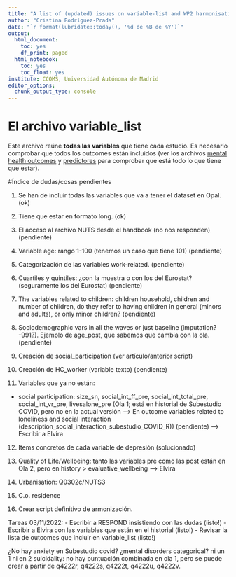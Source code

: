 ```yaml
---
title: "A list of (updated) issues on variable-list and WP2 harmonisation"
author: "Cristina Rodríguez-Prada"
date: "`r format(lubridate::today(), '%d de %B de %Y')`"
output:
  html_document:
    toc: yes
    df_print: paged
  html_notebook:
    toc: yes
    toc_float: yes
institute: CCOMS, Universidad Autónoma de Madrid
editor_options:
  chunk_output_type: console
---
```


# El archivo variable_list

Este archivo reúne **todas las variables** que tiene cada estudio. Es necesario
comprobar que todos los outcomes están incluidos (ver los archivos 
[mental health outcomes](https://drzmainz.sharepoint.com/:x:/r/sites/obiba-wp2/_layouts/15/Doc.aspx?sourcedoc=%7BA66AD0BE-D072-4CB3-8072-F4FF5C92BF9D%7D&file=mental_health_measures_hs.xlsx&action=default&mobileredirect=true)
y
[predictores](https://drzmainz.sharepoint.com/:x:/r/sites/obiba-wp2/_layouts/15/Doc.aspx?sourcedoc=%7B37F195E1-399B-48CE-9E11-5B2B8B83B210%7D&file=predictor_candidates_by_study_hs.xlsx&action=default&mobileredirect=true)
para comprobar que está todo lo que tiene que estar).   

#Índice de dudas/cosas pendientes

1. Se han de incluir todas las variables que va a tener el dataset en Opal. (ok)
2. Tiene que estar en formato long. (ok)

3. El acceso al archivo NUTS desde el handbook (no nos responden) (pendiente)

4. Variable age: rango 1-100 (tenemos un caso que tiene 101) (pendiente)

5. Categorización de las variables work-related. (pendiente)

6. Cuartiles y quintiles: ¿con la muestra o con los del Eurostat? (seguramente
los del Eurostat) (pendiente)

7. The variables related to children: children household, children and number of
children, do they refer to having children in general (minors and adults), 
or only minor children? (pendiente)

8. Sociodemographic vars in all the waves or just baseline (imputation? -991?).
Ejemplo de age_post, que sabemos que cambia con la ola. (pendiente)

9. Creación de social_participation (ver artículo/anterior script)

10. Creación de HC_worker (variable texto) (pendiente)

11. Variables que ya no están: 
- social participation: size_sn, social_int_ff_pre, social_int_total_pre, 
social_int_vr_pre, livesalone_pre  (Ola 1; está en historial de Subestudio COVID, 
pero no en la actual versión ---> En outcome variables related to loneliness
and social interaction (description_social_interaction_subestudio_COVID_R)) 
(pendiente) --> Escribir a Elvira

12. Items concretos de cada variable de depresión (solucionado)

13. Quality of Life/Wellbeing: tanto las variables pre como las post están en 
Ola 2, pero en history > evaluative_wellbeing ---> Elvira 

14. Urbanisation: Q0302c/NUTS3
15. C.o. residence
16. Crear script definitivo de armonización.

Tareas 03/11/2022:
- Escribir a RESPOND insistiendo con las dudas (listo!)
- Escribir a Elvira con las variables que están en el historial (listo!)
- Revisar la lista de outcomes que incluir en variable_list (listo!)


¿No hay anxiety en Subestudio covid?
¿mental disorders categorical? ni un 1 ni en 2
suicidality: no hay puntuación combinada en ola 1, pero se puede crear a partir
de q4222r, q4222s, q4222t, q4222u, q4222v.

